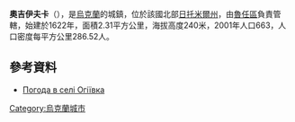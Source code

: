 {{coord|49|38|10|N|29|8|47|E|scale:30000|display=title}}

'''奧吉伊夫卡'''（{{lang-uk|Огіївка}}），是[[烏克蘭|烏克蘭]]的城鎮，位於該國北部[[日托米爾州|日托米爾州]]，由[[魯任區|魯任區]]負責管轄，始建於1622年，面積2.31平方公里，海拔高度240米，2001年人口663，人口密度每平方公里286.52人。

==參考資料==
* [http://weather.in.ua/ua/zhitomirskaja/18454 Погода в селі Огіївка]{{Wayback|url=http://weather.in.ua/ua/zhitomirskaja/18454 |date=20161019004918 }}
  
{{Ukraine-geo-stub}}
[[Category:烏克蘭城市|Category:烏克蘭城市]]